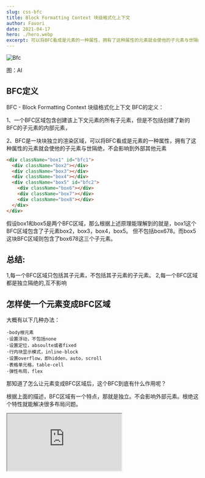 ```yaml
---
slug: css-bfc
title: Block Formatting Context 块级格式化上下文
author: Favori
date: 2021-04-17
hero: ./hero.webp
excerpt: 可以将BFC看成是元素的一种属性，拥有了这种属性的元素就会使他的子元素与世隔绝，不会影响到外部其他元素
---
```


![Bfc](./hero.webp)



<div className={'img-desc'}>图：AI</div>

## BFC定义
BFC - Block Formatting Context 块级格式化上下文 BFC的定义：

1、一个BFC区域包含创建该上下文元素的所有子元素，但是不包括创建了新的BFC的子元素的内部元素，

2、BFC是一块块独立的渲染区域，可以将BFC看成是元素的一种属性，拥有了这种属性的元素就会使他的子元素与世隔绝，不会影响到外部其他元素

```html
<div className="box1" id="bfc1">
  <div className="box2"></div>
  <div className="box3"></div>
  <div className="box4"></div>
  <div className="box5" id="bfc2">
    <div className="box6"></div>
    <div className="box7"></div>
    <div className="box8"></div>
  </div>
</div>
```

假设box1和box5是两个BFC区域，那么根据上述原理能理解到的就是，box1这个BFC区域包含了子元素box2，box3，box4，box5。
但不包括box678。而box5这块BFC区域则包含了box678这三个子元素。

## 总结:
1,每一个BFC区域只包括其子元素，不包括其子元素的子元素。
2,每一个BFC区域都是独立隔绝的,互不影响

## 怎样使一个元素变成BFC区域

大概有以下几种办法：

```
·body根元素
·设置浮动，不包括none
·设置定位，absoulte或者fixed
·行内块显示模式，inline-block
·设置overflow，即hidden，auto，scroll
·表格单元格，table-cell
·弹性布局，flex
```

那知道了怎么让元素变成BFC区域后，这个BFC到底有什么作用呢？

根据上面的描述，BFC区域有一个特点，那就是独立。不会影响外部元素。根绝这个特性就能解决很多布局问题。

<div className="art-container">
  <iframe 
    src="https://codesandbox.io/embed/bfc-2ttrhs?fontsize=14&hidenavigation=1&theme=dark"
    style={{
      width: '100%',
      height: '500px',
      border: 0,
      borderRadius: '4px',
      overflow: 'hidden'
    }}
    title="bfc"
    allow="accelerometer; ambient-light-sensor; camera; encrypted-media; geolocation; gyroscope; hid; microphone; midi; payment; usb; vr; xr-spatial-tracking"
    sandbox="allow-forms allow-modals allow-popups allow-presentation allow-same-origin allow-scripts"
  />
</div>

### 1，解决外边距的塌陷问题(垂直塌陷)

开发中，前端的布局手段，离不开外边距margin，那么，也会遇到一些问题，例如外边距的垂直塌陷问题。

看上面son2的例子，两个盒子都有100的外边距，但是实际上两个盒子的距离却只有100px，按理来说应该是200才对，这就是margin垂直塌陷。那要解决这个问题只需要给这两个盒子都加一个父元素，并且将这个父元素设置成BFC区域，就可以解决这个margin塌陷的问题。

### 2，利用BFC解决包含塌陷

有时候我们给子元素加margin可能会带着父元素一起跑, 如father1

很显然，我们只是想要子元素距离父元素50px，而不是整个父元素都一起跑。这个时候用padding可以解决问题，但是用BFC同样可以解决

只需要将父元素变为BFC区域，就能得到解决

因为将父盒子变成一个独立的区域，这样在BFC区域内部的任何操作，都不会影响到外部

### 3.清除浮动。

大家都知道，浮动会导致父元素高度塌陷，那大家还记得怎么清除浮动吗？相信很多人都知道：overflow：hidden嘛。
相信在认识BFC之前大家肯定不太清楚为什么overflow：hidden可以清除浮动。
现在知道了，BFC区域内的子元素任何边动都是不会影响到外部元素的。所以BFC区域同样可以清除浮动带来的影响。
如son3

### 4.BFC可以阻止标准流元素被浮动元素覆盖

大家都知道，浮动的元素会脱离文档流，跑到上一个层面，也就是和原本的元素们不在一个层面了。所以可能会导致浮动元素覆盖基本元素的问题。

那么这个时候我们只需要让蓝色区域触发BFC，就可以做到不受浮动元素影响

如red, blue

# 最后总结一下：

一个BFC区域只包含其子元素，不包括其子元素的子元素。
并不是所有的元素都能成为一块BFC区域，只有当这个元素满足条件的时候才会成为一块BFC区域。
不同的BFC区域之间是相互独立的，互不影响的。利用这个特性我们可以让不同BFC区域之间的布局不产生影响。

